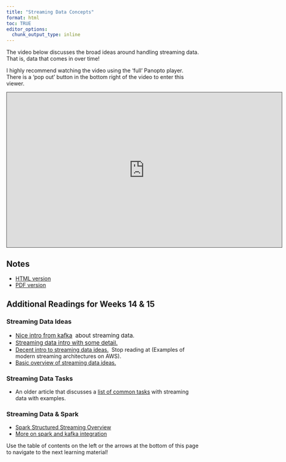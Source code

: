 ```yaml
---
title: "Streaming Data Concepts"
format: html
toc: TRUE
editor_options: 
  chunk_output_type: inline
---
```


The video below discusses the broad ideas around handling streaming data. That is, data that comes in over time!

I highly recommend watching the video using the 'full' Panopto player. There is a 'pop out' button in the bottom right of the video to enter this viewer.

```{=html}
<iframe src="https://ncsu.hosted.panopto.com/Panopto/Pages/Embed.aspx?id=62b64983-a89d-4efc-9e21-b2ae00ecc9b5&autoplay=false&offerviewer=true&showtitle=true&showbrand=true&captions=false&interactivity=all" height="405" width="720" style="border: 1px solid #464646;" allowfullscreen allow="autoplay" aria-label="Panopto Embedded Video Player" aria-description="01-Streaming Data Concepts" ></iframe>
```

## Notes

- <a href = "01-Streaming_Data_Concepts.html" target = "_blank">HTML version</a>
- <a href = "PDFs/01-Streaming_Data_Concepts.pdf" target = "_blank">PDF version</a>


## Additional Readings for Weeks 14 & 15

### Streaming Data Ideas

- <a href="https://kafka.apache.org/intro" target="_blank" style="background-color: rgb(255, 255, 255); font-size: 0.9375rem;">Nice&nbsp;intro from kafka</a>
        <span style="font-size: 0.9375rem;">&nbsp;about streaming data.</span>
- <a href="https://streamsets.com/learn/stream-processing-streaming-data/" target="_blank" style="background-color: rgb(255, 255, 255); font-size: 0.9375rem;">Streaming data intro with some detail.</a>
- <a href="https://www.upsolver.com/blog/streaming-data-architecture-key-components" target="_blank">Decent intro to streaming data ideas.</a>&nbsp; Stop reading at (Examples of modern streaming architectures on AWS).
- <a href="https://aws.amazon.com/streaming-data/" target="_blank">Basic overview of streaming data ideas.</a>

### Streaming Data Tasks

- An older article that discusses a <a href="https://iwringer.wordpress.com/2015/08/03/patterns-for-streaming-realtime-analytics/" target="_blank">list of common tasks</a> with streaming data with examples.

### Streaming Data & Spark

- <a href="https://spark.apache.org/docs/latest/structured-streaming-programming-guide.html" target="_blank">Spark Structured Streaming Overview</a>
- <a href="https://spark.apache.org/docs/latest/structured-streaming-kafka-integration.html" target="_blank">More on spark and kafka integration</a>

Use the table of contents on the left or the arrows at the bottom of this page to navigate to the next learning material!